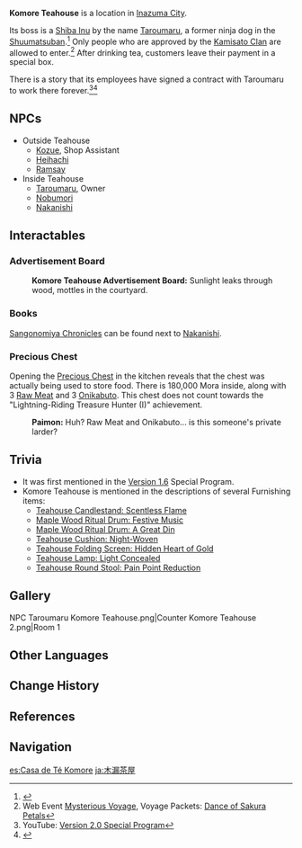 {{RegionTabs}}
{{Location Infobox
|image        = <gallery>
Komore Teahouse Outside.png|Exterior
Komore Teahouse 3.png|Interior
</gallery>
|icon         = UI Komore Teahouse.png
|type         = Point of Interest
|type2        = Instance
|region       = Inazuma
|area         = Narukami Island
|subarea      = Inazuma City
}}
{{Description|A teahouse positioned in a prime location in the streets of Inazuma City. They seem to have strong links with the Yashiro Commission. The teahouse boss, Taroumaru, is very famous amongst dog-lovers, and they say that before the Sakoku Decree was handed down, people would flock here from overseas to look upon the... ah, glorious countenance of Taroumaru of Inazuma City.|World Map description}}
'''Komore Teahouse'''{{Lang|ja=木漏茶屋|ja_rm=Komore Djaya}} is a location in [[Inazuma City]].

Its boss is a [[Shiba|Shiba Inu]] by the name [[Taroumaru]], a former ninja dog in the [[Shuumatsuban]].<ref>{{Ref/NPC|Nakanishi}}</ref> Only people who are approved by the [[Kamisato Clan]] are allowed to enter.<ref>Web Event [[Mysterious Voyage|Mysterious Voyage]], Voyage Packets: [[Mysterious Voyage/Story#Dance of Sakura Petals|Dance of Sakura Petals]]</ref> After drinking tea, customers leave their payment in a special box.

There is a story that its employees have signed a contract with Taroumaru to work there forever.<ref>YouTube: [https://youtu.be/l8YXe7EkmoU Version 2.0 Special Program]</ref><ref>{{Ref/NPC|Kozue|c=after completing "Three Wishes"}}</ref>

==NPCs==
*Outside Teahouse
**[[Kozue]], Shop Assistant
**[[Heihachi]]
**[[Ramsay]]
*Inside Teahouse
**[[Taroumaru]], Owner
**[[Nobumori]]
**[[Nakanishi]]

==Interactables==
===Advertisement Board===
{{Dialogue start}}
:'''Komore Teahouse Advertisement Board:''' Sunlight leaks through wood, mottles in the courtyard.
{{Dialogue end}}

===Books===
[[Sangonomiya Chronicles]] can be found next to [[Nakanishi]].

===Precious Chest===
Opening the [[Chests|Precious Chest]] in the kitchen reveals that the chest was actually being used to store food. There is 180,000 Mora inside, along with 3 [[Raw Meat]] and 3 [[Onikabuto]]. This chest does not count towards the "Lightning-Riding Treasure Hunter (I)" achievement.
{{Dialogue start}}
:'''Paimon:''' Huh? Raw Meat and Onikabuto... is this someone's private larder?
{{dialogue end}}

==Trivia==
*It was first mentioned in the [[Version 1.6]] Special Program.
*Komore Teahouse is mentioned in the descriptions of several Furnishing items:
** [[Teahouse Candlestand: Scentless Flame]]
** [[Maple Wood Ritual Drum: Festive Music]]
** [[Maple Wood Ritual Drum: A Great Din]]
** [[Teahouse Cushion: Night-Woven]]
** [[Teahouse Folding Screen: Hidden Heart of Gold]]
** [[Teahouse Lamp: Light Concealed]]
** [[Teahouse Round Stool: Pain Point Reduction]]

==Gallery==
<gallery hideaddbutton="true" captionalign="center">
NPC Taroumaru Komore Teahouse.png|Counter
Komore Teahouse 2.png|Room 1
</gallery>

==Other Languages==
{{Other Languages
|en      = Komore Teahouse
|zhs     = 木漏茶室
|zhs_rm  = Mùlòu Cháshì
|zht     = 木漏茶室
|zht_rm  = Mùlòu Cháshì
|zh_tl   = Tree-Leaking Teahouse{{Sino|zh|ja}}
|ja      = {{Rubi|木|こ|漏|もれ|茶|ぢゃ|屋|や}}
|ja_rm   = Komore Djaya<ref> Japanese voice-over in ''[[Confessions of an Outlander]]''.</ref>
|ja_tl   = Tree-Leaking Teahouse
|ja_note = {{Lang|"Komore"|ja=木漏れ|ja_rm=Komore}} literally means "leaking through the trees." It is commonly found in the phrase {{Lang|mini=1|ja={{w|ja:木漏れ日|木漏れ日}}|ja_rm=komorebi}}, which refers to the sunlight streaming through the trees. In the Version 2.0 Special Program, the Head of the Creative Concept and Writing Team, Xiao Luohao, says that "Komore" itself means the light passing through the gaps between leaves.
|ko      = 코모레 {{tt|찻|茶ᆺ}}집
|ko_rm   = Komore Chatjip
|ko_tl   = Komore Teahouse
|es      = Casa de Té Komore
|es_tl   = Komore Tea House
|fr      = Salon de thé Komore
|fr_tl   = Komore Tea Room
|ru      = Чайный дом «Коморэ»
|ru_tl   = "Komore" Tea House
|th      = โรงน้ำชา Komore
|th_rm   = Rong nam cha Komore
|th_tl   = Komore Teahouse
|vi      = {{tt|Phòng|房}} {{tt|Trà|茶}} Komore
|vi_tl   = Komore Tea Room
|de      = Teestube Komore
|de_tl   = Tea Parlor Komore
|id      = Komore Teahouse
|pt      = Casa de Chá Komore
|pt_tl   = Komore Tea House
}}

==Change History==
{{Change History|2.0}}

==References==
{{Reflist|2}}

==Navigation==
{{PoI Navbox|Inazuma}}

[[es:Casa de Té Komore]]
[[ja:木漏茶屋]]